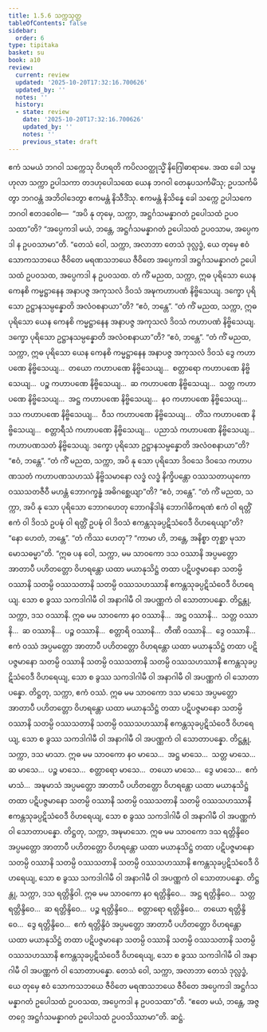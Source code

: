```yaml
---
title: 1.5.6 သက္ကသုတ္တ
tableOfContents: false
sidebar:
  order: 6
type: tipitaka
basket: su
book: a10
review:
  current: review
  updated: '2025-10-20T17:32:16.700626'
  updated_by: ''
  notes: ''
  history:
  - state: review
    date: '2025-10-20T17:32:16.700626'
    updated_by: ''
    notes: ''
    previous_state: draft
---
```



<DynamicBreadcrumb />


<ReviewStatus review={frontmatter.review} showDetails={true} />

<HypothesisAnnotation frontmatter={frontmatter} />

<Division number="46" book="a10" e="ch" v="17" p="321">

<Paragraph number="320" book="a10">
ဧကံ သမယံ ဘဂဝါ သက္ကေသု ဝိဟရတိ ကပိလဝတ္ထုသ္မိံ နိဂြေါဓာရာမေ. အထ ခေါ သမ္ဗဟုလာ သက္ကာ ဥပါသကာ တဒဟုပေါသထေ ယေန ဘဂဝါ တေနုပသင်္ကမိံသု; ဥပသင်္ကမိတွာ ဘဂဝန္တံ အဘိဝါဒေတွာ ဧကမန္တံ နိသီဒိံသု. ဧကမန္တံ နိသိန္နေ ခေါ သက္ကေ ဥပါသကေ ဘဂဝါ ဧတဒဝေါစ—  “အပိ နု တုမှေ, သက္ကာ, အဋ္ဌင်္ဂသမန္နာဂတံ ဥပေါသထံ ဥပဝသထာ”တိ? “အပ္ပေကဒါ မယံ, ဘန္တေ, အဋ္ဌင်္ဂသမန္နာဂတံ ဥပေါသထံ ဥပဝသာမ, အပ္ပေကဒါ န ဥပဝသာမာ”တိ. “တေသံ ဝေါ, သက္ကာ, အလာဘာ တေသံ ဒုလ္လဒ္ဓံ, ယေ တုမှေ ဧဝံ သောကသဘယေ ဇီဝိတေ မရဏသဘယေ ဇီဝိတေ အပ္ပေကဒါ အဋ္ဌင်္ဂသမန္နာဂတံ ဥပေါသထံ ဥပဝသထ, အပ္ပေကဒါ န ဥပဝသထ.
</Paragraph>

<Paragraph number="321" book="a10">
တံ ကိံ မညထ, သက္ကာ, ဣဓ ပုရိသော ယေန ကေနစိ ကမ္မဋ္ဌာနေန အနာပဇ္ဇ အကုသလံ ဒိဝသံ အဍ္ဎကဟာပဏံ နိဗ္ဗိသေယျ. ဒက္ခော ပုရိသော ဥဋ္ဌာနသမ္ပန္နောတိ အလံဝစနာယာ”တိ? “ဧဝံ, ဘန္တေ”.
</Paragraph>

<Paragraph number="322" book="a10">
“တံ ကိံ မညထ, သက္ကာ, ဣဓ ပုရိသော ယေန ကေနစိ ကမ္မဋ္ဌာနေန အနာပဇ္ဇ အကုသလံ ဒိဝသံ ကဟာပဏံ နိဗ္ဗိသေယျ. ဒက္ခော ပုရိသော ဥဋ္ဌာနသမ္ပန္နောတိ အလံဝစနာယာ”တိ? “ဧဝံ, ဘန္တေ”.
</Paragraph>

<Paragraph number="323" book="a10">
“တံ ကိံ မညထ, သက္ကာ, ဣဓ ပုရိသော ယေန ကေနစိ ကမ္မဋ္ဌာနေန အနာပဇ္ဇ အကုသလံ ဒိဝသံ ဒွေ ကဟာပဏေ နိဗ္ဗိသေယျ…  တယော ကဟာပဏေ နိဗ္ဗိသေယျ…  စတ္တာရော ကဟာပဏေ နိဗ္ဗိသေယျ…  ပဉ္စ ကဟာပဏေ နိဗ္ဗိသေယျ…  ဆ ကဟာပဏေ နိဗ္ဗိသေယျ…  သတ္တ ကဟာပဏေ နိဗ္ဗိသေယျ…  အဋ္ဌ ကဟာပဏေ နိဗ္ဗိသေယျ…  နဝ ကဟာပဏေ နိဗ္ဗိသေယျ…  ဒသ ကဟာပဏေ နိဗ္ဗိသေယျ…  ဝီသ ကဟာပဏေ နိဗ္ဗိသေယျ…  တိံသ ကဟာပဏေ နိဗ္ဗိသေယျ…  စတ္တာရီသံ ကဟာပဏေ နိဗ္ဗိသေယျ…  ပညာသံ ကဟာပဏေ နိဗ္ဗိသေယျ…  ကဟာပဏသတံ နိဗ္ဗိသေယျ. ဒက္ခော ပုရိသော ဥဋ္ဌာနသမ္ပန္နောတိ အလံဝစနာယာ”တိ? “ဧဝံ, ဘန္တေ”.
</Paragraph>

<Paragraph number="324" book="a10">
“တံ ကိံ မညထ, သက္ကာ, အပိ နု သော ပုရိသော ဒိဝသေ ဒိဝသေ ကဟာပဏသတံ ကဟာပဏသဟဿံ နိဗ္ဗိသမာနော လဒ္ဓံ လဒ္ဓံ နိက္ခိပန္တော ဝဿသတာယုကော ဝဿသတဇီဝီ မဟန္တံ ဘောဂက္ခန္ဓံ အဓိဂစ္ဆေယျာ”တိ? “ဧဝံ, ဘန္တေ”.
</Paragraph>

<Paragraph number="325" book="a10">
“တံ ကိံ မညထ, သက္ကာ, အပိ နု သော ပုရိသော ဘောဂဟေတု ဘောဂနိဒါနံ ဘောဂါဓိကရဏံ ဧကံ ဝါ ရတ္တိံ ဧကံ ဝါ ဒိဝသံ ဥပဍ္ဎံ ဝါ ရတ္တိံ ဥပဍ္ဎံ ဝါ ဒိဝသံ ဧကန္တသုခပ္ပဋိသံဝေဒီ ဝိဟရေယျာ”တိ? “နော ဟေတံ, ဘန္တေ”. “တံ ကိဿ ဟေတု”? “ကာမာ ဟိ, ဘန္တေ, အနိစ္စာ တုစ္ဆာ မုသာ မောသဓမ္မာ”တိ.
</Paragraph>

<Paragraph number="326" book="a10">
“ဣဓ ပန ဝေါ, သက္ကာ, မမ သာဝကော ဒသ ဝဿာနိ အပ္ပမတ္တော အာတာပီ ပဟိတတ္တော ဝိဟရန္တော ယထာ မယာနုသိဋ္ဌံ တထာ ပဋိပဇ္ဇမာနော သတမ္ပိ ဝဿာနိ သတမ္ပိ ဝဿသတာနိ သတမ္ပိ ဝဿသဟဿာနိ ဧကန္တသုခပ္ပဋိသံဝေဒီ ဝိဟရေယျ. သော စ ခွဿ သကဒါဂါမီ ဝါ အနာဂါမီ ဝါ အပဏ္ဏကံ ဝါ သောတာပန္နော. တိဋ္ဌန္တု, သက္ကာ, ဒသ ဝဿာနိ.
</Paragraph>

<Paragraph number="327" book="a10">
ဣဓ မမ သာဝကော နဝ ဝဿာနိ…  အဋ္ဌ ဝဿာနိ…  သတ္တ ဝဿာနိ…  ဆ ဝဿာနိ…  ပဉ္စ ဝဿာနိ…  စတ္တာရိ ဝဿာနိ…  တီဏိ ဝဿာနိ…  ဒွေ ဝဿာနိ…  ဧကံ ဝဿံ အပ္ပမတ္တော အာတာပီ ပဟိတတ္တော ဝိဟရန္တော ယထာ မယာနုသိဋ္ဌံ တထာ ပဋိပဇ္ဇမာနော သတမ္ပိ ဝဿာနိ သတမ္ပိ ဝဿသတာနိ သတမ္ပိ ဝဿသဟဿာနိ ဧကန္တသုခပ္ပဋိသံဝေဒီ ဝိဟရေယျ, သော စ ခွဿ သကဒါဂါမီ ဝါ အနာဂါမီ ဝါ အပဏ္ဏကံ ဝါ သောတာပန္နော. တိဋ္ဌတု, သက္ကာ, ဧကံ ဝဿံ.
</Paragraph>

<Paragraph number="328" book="a10">
ဣဓ မမ သာဝကော ဒသ မာသေ အပ္ပမတ္တော အာတာပီ ပဟိတတ္တော ဝိဟရန္တော ယထာ မယာနုသိဋ္ဌံ တထာ ပဋိပဇ္ဇမာနော သတမ္ပိ ဝဿာနိ သတမ္ပိ ဝဿသတာနိ သတမ္ပိ ဝဿသဟဿာနိ ဧကန္တသုခပ္ပဋိသံဝေဒီ ဝိဟရေယျ, သော စ ခွဿ သကဒါဂါမီ ဝါ အနာဂါမီ ဝါ အပဏ္ဏကံ ဝါ သောတာပန္နော. တိဋ္ဌန္တု, သက္ကာ, ဒသ မာသာ.
</Paragraph>

<Paragraph number="329" book="a10">
ဣဓ မမ သာဝကော နဝ မာသေ…  အဋ္ဌ မာသေ…  သတ္တ မာသေ…  ဆ မာသေ…  ပဉ္စ မာသေ…  စတ္တာရော မာသေ…  တယော မာသေ…  ဒွေ မာသေ…  ဧကံ မာသံ…  အဍ္ဎမာသံ အပ္ပမတ္တော အာတာပီ ပဟိတတ္တော ဝိဟရန္တော ယထာ မယာနုသိဋ္ဌံ တထာ ပဋိပဇ္ဇမာနော သတမ္ပိ ဝဿာနိ သတမ္ပိ ဝဿသတာနိ သတမ္ပိ ဝဿသဟဿာနိ ဧကန္တသုခပ္ပဋိသံဝေဒီ ဝိဟရေယျ, သော စ ခွဿ သကဒါဂါမီ ဝါ အနာဂါမီ ဝါ အပဏ္ဏကံ ဝါ သောတာပန္နော. တိဋ္ဌတု, သက္ကာ, အဍ္ဎမာသော.
</Paragraph>

<Paragraph number="330" book="a10">
ဣဓ မမ သာဝကော ဒသ ရတ္တိန္ဒိဝေ အပ္ပမတ္တော အာတာပီ ပဟိတတ္တော ဝိဟရန္တော ယထာ မယာနုသိဋ္ဌံ တထာ ပဋိပဇ္ဇမာနော သတမ္ပိ ဝဿာနိ သတမ္ပိ ဝဿသတာနိ သတမ္ပိ ဝဿသဟဿာနိ ဧကန္တသုခပ္ပဋိသံဝေဒီ ဝိဟရေယျ, သော စ ခွဿ သကဒါဂါမီ ဝါ အနာဂါမီ ဝါ အပဏ္ဏကံ ဝါ သောတာပန္နော. တိဋ္ဌန္တု, သက္ကာ, ဒသ ရတ္တိန္ဒိဝါ.
</Paragraph>

<Paragraph number="331" book="a10">
ဣဓ မမ သာဝကော နဝ ရတ္တိန္ဒိဝေ…  အဋ္ဌ ရတ္တိန္ဒိဝေ…  သတ္တ ရတ္တိန္ဒိဝေ…  ဆ ရတ္တိန္ဒိဝေ…  ပဉ္စ ရတ္တိန္ဒိဝေ…  စတ္တာရော ရတ္တိန္ဒိဝေ…  တယော ရတ္တိန္ဒိဝေ…  ဒွေ ရတ္တိန္ဒိဝေ…  ဧကံ ရတ္တိန္ဒိဝံ အပ္ပမတ္တော အာတာပီ ပဟိတတ္တော ဝိဟရန္တော ယထာ မယာနုသိဋ္ဌံ တထာ ပဋိပဇ္ဇမာနော သတမ္ပိ ဝဿာနိ သတမ္ပိ ဝဿသတာနိ သတမ္ပိ ဝဿသဟဿာနိ ဧကန္တသုခပ္ပဋိသံဝေဒီ ဝိဟရေယျ, သော စ ခွဿ သကဒါဂါမီ ဝါ အနာဂါမီ ဝါ အပဏ္ဏကံ ဝါ သောတာပန္နော. တေသံ ဝေါ, သက္ကာ, အလာဘာ တေသံ ဒုလ္လဒ္ဓံ, ယေ တုမှေ ဧဝံ သောကသဘယေ ဇီဝိတေ မရဏသဘယေ ဇီဝိတေ အပ္ပေကဒါ အဋ္ဌင်္ဂသမန္နာဂတံ ဥပေါသထံ ဥပဝသထ, အပ္ပေကဒါ န ဥပဝသထာ”တိ. “ဧတေ မယံ, ဘန္တေ, အဇ္ဇတဂ္ဂေ အဋ္ဌင်္ဂသမန္နာဂတံ ဥပေါသထံ ဥပဝသိဿာမာ”တိ.

</Paragraph>
</Division>

<Paragraph number="332" type="center" book="a10">
ဆဋ္ဌံ.
</Paragraph>